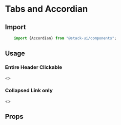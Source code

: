


<Meta title="Components/Accordian" component="Accordian"  />

# Tabs and Accordian

<Story name="Import" />

## Import

```jsx
    import {Accordian} from "@stack-ui/components";
```

## Usage

<Story name="Usages"/>

### Entire Header Clickable
<Preview withToolbar>
<Story name="-Default">
    <>
    <Accordian  label="Card Title" variant="link" as={Card.Header} content="the body content must goes here...." icon="chevron-down" />
    </>
</Story>
</Preview>

### Collapsed Link only
<Preview withToolbar>
<Story name="-LinkAccordion">
    <>
    <Accordian label="Button Title" as={Button} width="200px" variant="link" content="the body content must goes here...." icon="chevron-down" />
    </>
</Story>
</Preview>

<Story name="Props" />

## Props

<Props of={AccordianTypes} />